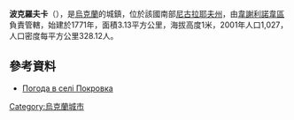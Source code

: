 {{no footnotes|time=2015-10-05T07:25:55+00:00}}
'''波克羅夫卡'''（{{lang-uk|Покровка}}），是[[烏克蘭|烏克蘭]]的城鎮，位於該國南部[[尼古拉耶夫州|尼古拉耶夫州]]，由[[韋謝利諾韋區|韋謝利諾韋區]]負責管轄，始建於1771年，面積3.13平方公里，海拔高度1米，2001年人口1,027，人口密度每平方公里328.12人。

{{coord|47|21|13|N|31|31|22|E|scale:100000|display=title}}

==參考資料==
* [http://weather.in.ua/ua/nikolaevskaja/21054 Погода в селі Покровка] {{Wayback|url=http://weather.in.ua/ua/nikolaevskaja/21054 |date=20160607020443 }}

{{Ukraine-geo-stub}}
[[Category:烏克蘭城市|Category:烏克蘭城市]]